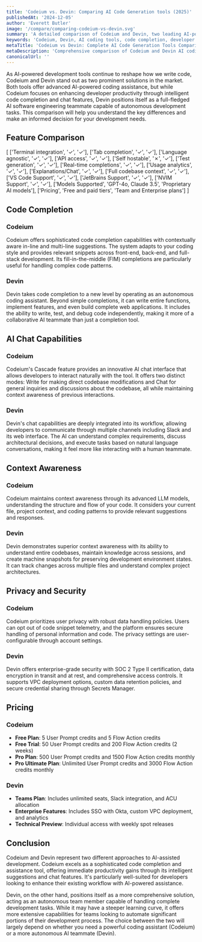 ```yaml
---
title: 'Codeium vs. Devin: Comparing AI Code Generation tools (2025)'
publishedAt: '2024-12-05'
author: 'Everett Butler'
image: '/compare/comparing-codeium-vs-devin.svg'
summary: 'A detailed comparison of Codeium and Devin, two leading AI-powered development tools, analyzing their features, capabilities, and pricing to help developers make an informed choice.'
keywords: 'Codeium, Devin, AI coding tools, code completion, developer tools, AI programming assistant, code generation, developer productivity'
metaTitle: 'Codeium vs Devin: Complete AI Code Generation Tools Comparison (2025)'
metaDescription: 'Comprehensive comparison of Codeium and Devin AI coding tools, exploring features, pricing, and capabilities to help developers choose the right tool for their needs.'
canonicalUrl: ''
---
```


As AI-powered development tools continue to reshape how we write code, Codeium and Devin stand out as two prominent solutions in the market. Both tools offer advanced AI-powered coding assistance, but while Codeium focuses on enhancing developer productivity through intelligent code completion and chat features, Devin positions itself as a full-fledged AI software engineering teammate capable of autonomous development tasks. This comparison will help you understand the key differences and make an informed decision for your development needs.

## Feature Comparison

[
    ['Terminal integration', '✓', '✓'],
    ['Tab completion', '✓', '✓'],
    ['Language agnostic', '✓', '✓'],
    ['API access', '✓', '✓'],
    ['Self hostable', '✗', '✓'],
    ['Test generation', '✓', '✓'],
    ['Real-time completions', '✓', '✓'],
    ['Usage analytics', '✓', '✓'],
    ['Explanations/Chat', '✓', '✓'],
    ['Full codebase context', '✓', '✓'],
    ['VS Code Support', '✓', '✓'],
    ['JetBrains Support', '✓', '✓'],
    ['NVIM Support', '✓', '✓'],
    ['Models Supported', 'GPT-4o, Claude 3.5', 'Proprietary AI models'],
    ['Pricing', 'Free and paid tiers', 'Team and Enterprise plans']
]

## Code Completion

### Codeium
Codeium offers sophisticated code completion capabilities with contextually aware in-line and multi-line suggestions. The system adapts to your coding style and provides relevant snippets across front-end, back-end, and full-stack development. Its fill-in-the-middle (FIM) completions are particularly useful for handling complex code patterns.

### Devin
Devin takes code completion to a new level by operating as an autonomous coding assistant. Beyond simple completions, it can write entire functions, implement features, and even build complete web applications. It includes the ability to write, test, and debug code independently, making it more of a collaborative AI teammate than just a completion tool.

## AI Chat Capabilities

### Codeium
Codeium's Cascade feature provides an innovative AI chat interface that allows developers to interact naturally with the tool. It offers two distinct modes: Write for making direct codebase modifications and Chat for general inquiries and discussions about the codebase, all while maintaining context awareness of previous interactions.

### Devin
Devin's chat capabilities are deeply integrated into its workflow, allowing developers to communicate through multiple channels including Slack and its web interface. The AI can understand complex requirements, discuss architectural decisions, and execute tasks based on natural language conversations, making it feel more like interacting with a human teammate.

## Context Awareness

### Codeium
Codeium maintains context awareness through its advanced LLM models, understanding the structure and flow of your code. It considers your current file, project context, and coding patterns to provide relevant suggestions and responses.

### Devin
Devin demonstrates superior context awareness with its ability to understand entire codebases, maintain knowledge across sessions, and create machine snapshots for preserving development environment states. It can track changes across multiple files and understand complex project architectures.

## Privacy and Security

### Codeium
Codeium prioritizes user privacy with robust data handling policies. Users can opt out of code snippet telemetry, and the platform ensures secure handling of personal information and code. The privacy settings are user-configurable through account settings.

### Devin
Devin offers enterprise-grade security with SOC 2 Type II certification, data encryption in transit and at rest, and comprehensive access controls. It supports VPC deployment options, custom data retention policies, and secure credential sharing through Secrets Manager.

## Pricing

### Codeium
- **Free Plan**: 5 User Prompt credits and 5 Flow Action credits
- **Free Trial**: 50 User Prompt credits and 200 Flow Action credits (2 weeks)
- **Pro Plan**: 500 User Prompt credits and 1500 Flow Action credits monthly
- **Pro Ultimate Plan**: Unlimited User Prompt credits and 3000 Flow Action credits monthly

### Devin
- **Teams Plan**: Includes unlimited seats, Slack integration, and ACU allocation
- **Enterprise Features**: Includes SSO with Okta, custom VPC deployment, and analytics
- **Technical Preview**: Individual access with weekly spot releases

## Conclusion

Codeium and Devin represent two different approaches to AI-assisted development. Codeium excels as a sophisticated code completion and assistance tool, offering immediate productivity gains through its intelligent suggestions and chat features. It's particularly well-suited for developers looking to enhance their existing workflow with AI-powered assistance.

Devin, on the other hand, positions itself as a more comprehensive solution, acting as an autonomous team member capable of handling complete development tasks. While it may have a steeper learning curve, it offers more extensive capabilities for teams looking to automate significant portions of their development process. The choice between the two will largely depend on whether you need a powerful coding assistant (Codeium) or a more autonomous AI teammate (Devin).